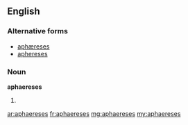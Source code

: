 ==English==

===Alternative forms===
* [[aphæreses]]
* [[aphereses]]

===Noun===
'''aphaereses''' {{p}}

# {{plural of|[[aphaeresis#English|aphaeresis]]}}

[[ar:aphaereses]]
[[fr:aphaereses]]
[[mg:aphaereses]]
[[my:aphaereses]]